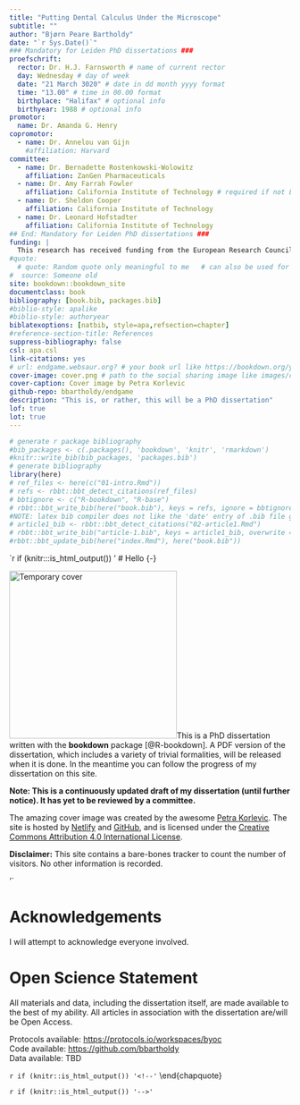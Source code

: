 ```yaml
--- 
title: "Putting Dental Calculus Under the Microscope"
subtitle: ""
author: "Bjørn Peare Bartholdy"
date: "`r Sys.Date()`"
### Mandatory for Leiden PhD dissertations ###
proefschrift: 
  rector: Dr. H.J. Farnsworth # name of current rector
  day: Wednesday # day of week
  date: "21 March 3020" # date in dd month yyyy format
  time: "13.00" # time in 00.00 format
  birthplace: "Halifax" # optional info
  birthyear: 1988 # optional info
promotor: 
  name: Dr. Amanda G. Henry
copromotor: 
  - name: Dr. Annelou van Gijn
    #affiliation: Harvard
committee: 
  - name: Dr. Bernadette Rostenkowski-Wolowitz
    affiliation: ZanGen Pharmaceuticals
  - name: Dr. Amy Farrah Fowler
    affiliation: California Institute of Technology # required if not Leiden
  - name: Dr. Sheldon Cooper
    affiliation: California Institute of Technology
  - name: Dr. Leonard Hofstadter
    affiliation: California Institute of Technology
## End: Mandatory for Leiden PhD dissertations ###
funding: |
  This research has received funding from the European Research Council under the European Union’s Horizon 2020 research and innovation program, grant agreement   number STG–677576 (“HARVEST”).
#quote:
  # quote: Random quote only meaningful to me   # can also be used for a dedication
#  source: Someone old
site: bookdown::bookdown_site
documentclass: book
bibliography: [book.bib, packages.bib]
#biblio-style: apalike
#biblio-style: authoryear
biblatexoptions: [natbib, style=apa,refsection=chapter]
#reference-section-title: References
suppress-bibliography: false
csl: apa.csl
link-citations: yes
# url: endgame.websaur.org? # your book url like https://bookdown.org/yihui/bookdown
cover-image: cover.png # path to the social sharing image like images/cover.jpg
cover-caption: Cover image by Petra Korlevic
github-repo: bbartholdy/endgame
description: "This is, or rather, this will be a PhD dissertation"
lof: true
lot: true
---
```


```r
# generate r package bibliography
#bib_packages <- c(.packages(), 'bookdown', 'knitr', 'rmarkdown')
#knitr::write_bib(bib_packages, 'packages.bib')
# generate bibliography
library(here)
# ref_files <- here(c("01-intro.Rmd")) 
# refs <- rbbt::bbt_detect_citations(ref_files)
# bbtignore <- c("R-bookdown", "R-base")
# rbbt::bbt_write_bib(here("book.bib"), keys = refs, ignore = bbtignore, overwrite = T, translator = "bibtex")
#NOTE: latex bib compiler does not like the 'date' entry of .bib file generated by rbbt
# article1_bib <- rbbt::bbt_detect_citations("02-article1.Rmd")
# rbbt::bbt_write_bib("article-1.bib", keys = article1_bib, overwrite = T, translator = "bibtex")
#rbbt::bbt_update_bib(here("index.Rmd"), here("book.bib"))
```


`r if (knitr:::is_html_output()) '
# Hello {-}

![Temporary cover](cover.png){.cover width="300"}This is a PhD dissertation written with the **bookdown** package [@R-bookdown]. A PDF version of the dissertation, which
includes a variety of trivial formalities, will be released when it is done. In the meantime
you can follow the progress of my dissertation on this site.

**Note: This is a continuously updated draft of my dissertation (until further notice). It has yet to be reviewed by a committee.**

The amazing cover image was created by the awesome
[Petra Korlevic](https://twitter.com/petrathepostdoc). The site is hosted by [Netlify](https://www.netlify.com) and [GitHub](https://www.github.com), and is
licensed under the [Creative Commons Attribution 4.0 International License](https://creativecommons.org/licenses/by/4.0/).

**Disclaimer:** This site contains a bare-bones tracker to count the number of
visitors. No other information is recorded.

'`

# Acknowledgements {-}

I will attempt to acknowledge everyone involved.

# Open Science Statement {-}

All materials and data, including the dissertation itself, are 
made available to the best of my ability. All articles in association with the
dissertation are/will be Open Access.

Protocols available: <https://protocols.io/workspaces/byoc>  
Code available: <https://github.com/bbartholdy>  
Data available: TBD

`r if (knitr::is_html_output()) '<!--'`
\clearpage
\thispagestyle{empty}
\vspace*{3cm}
\textit{Til min far}
\end{chapquote}
\vspace*{\fill}

\mainmatter
`r if (knitr::is_html_output()) '-->'`
